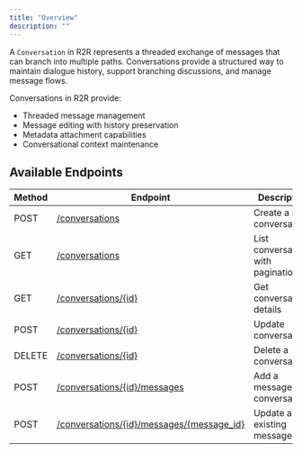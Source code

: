 ```yaml
---
title: "Overview"
description: ""
---
```


A `Conversation` in R2R represents a threaded exchange of messages that can branch into multiple paths. Conversations provide a structured way to maintain dialogue history, support branching discussions, and manage message flows.

Conversations in R2R provide:

* Threaded message management
* Message editing with history preservation
* Metadata attachment capabilities
* Conversational context maintenance

## Available Endpoints

| Method | Endpoint                                                               | Description                        |
| ------ | ---------------------------------------------------------------------- | ---------------------------------- |
| POST   | [/conversations](/reference/create-a-new-conversation)                      | Create a new conversation          |
| GET    | [/conversations](/reference/list-conversations)                             | List conversations with pagination |
| GET    | [/conversations/\{id}](/reference/get-conversation-details)                 | Get conversation details           |
| POST   | [/conversations/\{id}](/reference/update-conversation)                      | Update conversation                |
| DELETE | [/conversations/\{id}](/reference/delete-a-conversation)                    | Delete a conversation              |
| POST   | [/conversations/\{id}/messages](/reference/add-a-message-to-a-conversation) | Add a message to conversation      |
| POST   | [/conversations/\{id}/messages/\{message_id}](/reference/update-a-message) | Update an existing message         |
